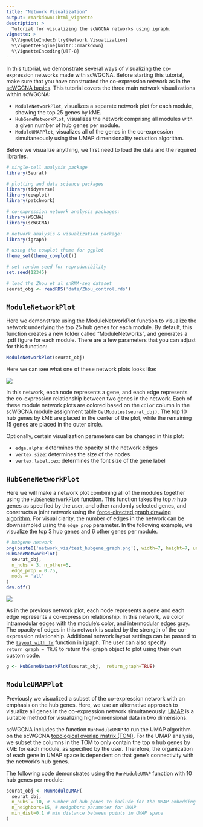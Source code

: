 ```yaml
---
title: "Network Visualization"
output: rmarkdown::html_vignette
description: >
  Tutorial for visualizing the scWGCNA networks using igraph.
vignette: >
  %\VignetteIndexEntry{Network Visualization}
  %\VignetteEngine{knitr::rmarkdown}
  %\VignetteEncoding{UTF-8}
---
```


In this tutorial, we demonstrate several ways of visualizing the co-expression
networks made with scWGCNA. Before starting this tutorial, make sure that you
have constructed the co-expression network as in the [scWGCNA basics](articles/basics_tutorial.html).
This tutorial covers the three main network visualizations within scWGCNA:

* `ModuleNetworkPlot`, visualizes a separate network plot for each module, showing the top 25 genes by kME.
* `HubGeneNetworkPlot`, visualizes the network comprisng all modules with a given number of hub genes per module.
* `ModuleUMAPPlot`, visualizes all of the genes in the co-expression simultaneously using the UMAP dimensionality reduction algorithm.

Before we visualize anything, we first need to load the data and the required libraries.

```r

# single-cell analysis package
library(Seurat)

# plotting and data science packages
library(tidyverse)
library(cowplot)
library(patchwork)

# co-expression network analysis packages:
library(WGCNA)
library(scWGCNA)

# network analysis & visualization package:
library(igraph)

# using the cowplot theme for ggplot
theme_set(theme_cowplot())

# set random seed for reproducibility
set.seed(12345)

# load the Zhou et al snRNA-seq dataset
seurat_obj <- readRDS('data/Zhou_control.rds')

```

## `ModuleNetworkPlot`

Here we demonstrate using the ModuleNetworkPlot function to visualize the network
underlying the top 25 hub genes for each module. By default, this function creates
a new folder called "ModuleNetworks", and generates a .pdf figure for each module. There are a few parameters that you can adjust for this function:

```r
ModuleNetworkPlot(seurat_obj)
```

Here we can see what one of these network plots looks like:

![](figures/network_vis/INH-M5.png)

In this network, each node represents a gene, and each edge represents the co-expression
relationship between two genes in the network. Each of these module network plots are
colored based on the `color` column in the scWGCNA module assignment table
`GetModules(seurat_obj)`. The top 10 hub genes by kME are placed in the center of
the plot, while the remaining 15 genes are placed in the outer circle.

Optionally, certain visualization parameters can be changed in this plot:

* `edge.alpha`: determines the opacity of the network edges
* `vertex.size`: determines the size of the nodes
* `vertex.label.cex`: determines the font size of the gene label

## `HubGeneNetworkPlot`

Here we will make a network plot combining all of the modules together using the
`HubGeneNetworkPlot` function. This function takes the top *n* hub genes as specified
by the user, and other randomly selected genes, and constructs a joint network using
the [force-directed graph drawing algorithm](https://en.wikipedia.org/wiki/Force-directed_graph_drawing). For visual clarity, the number of edges in the network
can be downsampled using the `edge_prop` parameter. In the following example, we
visualize the top 3 hub genes and 6 other genes per module.

```r

# hubgene network
png(paste0('network_vis/test_hubgene_graph.png'), width=7, height=7, units='in', res=400)
HubGeneNetworkPlot(
  seurat_obj,
  n_hubs = 3, n_other=5,
  edge_prop = 0.75,
  mods = 'all'
)
dev.off()

```

![](figures/network_vis/hub_net.png)

As in the previous network plot, each node represents a gene and each edge represents a
co-expression relationship. In this network, we color intramodular edges with the
module's color, and intermodular edges gray. The opacity of edges in this network
is scaled by the strength of the co-expression relationship. Additional network
layout settings can be passed to the [`layout_with_fr`](https://www.rdocumentation.org/packages/igraph/versions/1.2.11/topics/layout_with_fr) function in igraph. The user can
also specify `return_graph = TRUE` to return the igraph object to plot
using their own custom code.

```r
g <- HubGeneNetworkPlot(seurat_obj,  return_graph=TRUE)
```

## `ModuleUMAPPlot`

Previously we visualized a subset of the co-expression network with an emphasis
on the hub genes. Here, we use an alternative approach to visualize all genes
in the co-expression network simultaneously. [UMAP](https://arxiv.org/abs/1802.03426)
is a suitable method for visualizing high-dimensional data in two dimensions.

scWGCNA includes the function `RunModuleUMAP` to run the UMAP algorithm on the
scWGCNA [topological overlap matrix (TOM)](https://doi.org/10.1186/1471-2105-8-22).
For the UMAP analysis, we subset the columns in the TOM to only contain the top
*n* hub genes by kME for each module, as specified by the user. Therefore, the
organization of each gene in UMAP space is dependent on that gene's connectivity
with the network's hub genes.

The following code demonstrates using the `RunModuleUMAP` function with 10
hub genes per module:

```r

seurat_obj <- RunModuleUMAP(
  seurat_obj,
  n_hubs = 10, # number of hub genes to include for the UMAP embedding
  n_neighbors=15, # neighbors parameter for UMAP
  min_dist=0.1 # min distance between points in UMAP space
)

```
